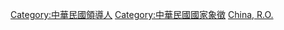 {{Catmore|中华民国国家元首列表}}

[[Category:中華民國領導人|Category:中華民國領導人]]
[[Category:中華民國國家象徵|Category:中華民國國家象徵]]
[[Category:亚洲各国国家元首|China, R.O.]]